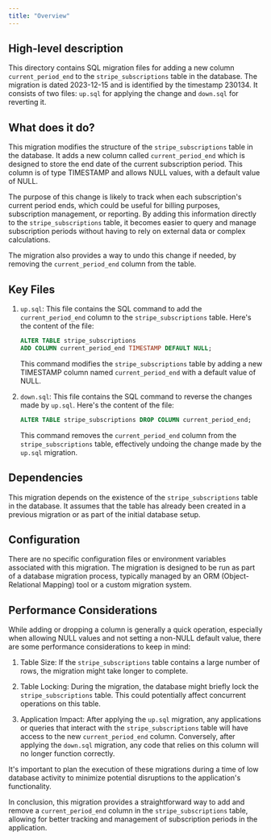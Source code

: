 ```yaml
---
title: "Overview"
---
```


## High-level description
This directory contains SQL migration files for adding a new column `current_period_end` to the `stripe_subscriptions` table in the database. The migration is dated 2023-12-15 and is identified by the timestamp 230134. It consists of two files: `up.sql` for applying the change and `down.sql` for reverting it.

## What does it do?
This migration modifies the structure of the `stripe_subscriptions` table in the database. It adds a new column called `current_period_end` which is designed to store the end date of the current subscription period. This column is of type TIMESTAMP and allows NULL values, with a default value of NULL. 

The purpose of this change is likely to track when each subscription's current period ends, which could be useful for billing purposes, subscription management, or reporting. By adding this information directly to the `stripe_subscriptions` table, it becomes easier to query and manage subscription periods without having to rely on external data or complex calculations.

The migration also provides a way to undo this change if needed, by removing the `current_period_end` column from the table.

## Key Files

1. `up.sql`: This file contains the SQL command to add the `current_period_end` column to the `stripe_subscriptions` table. Here's the content of the file:

   ```sql
   ALTER TABLE stripe_subscriptions
   ADD COLUMN current_period_end TIMESTAMP DEFAULT NULL;
   ```

   This command modifies the `stripe_subscriptions` table by adding a new TIMESTAMP column named `current_period_end` with a default value of NULL.

2. `down.sql`: This file contains the SQL command to reverse the changes made by `up.sql`. Here's the content of the file:

   ```sql
   ALTER TABLE stripe_subscriptions DROP COLUMN current_period_end;
   ```

   This command removes the `current_period_end` column from the `stripe_subscriptions` table, effectively undoing the change made by the `up.sql` migration.

## Dependencies
This migration depends on the existence of the `stripe_subscriptions` table in the database. It assumes that the table has already been created in a previous migration or as part of the initial database setup.

## Configuration
There are no specific configuration files or environment variables associated with this migration. The migration is designed to be run as part of a database migration process, typically managed by an ORM (Object-Relational Mapping) tool or a custom migration system.

## Performance Considerations
While adding or dropping a column is generally a quick operation, especially when allowing NULL values and not setting a non-NULL default value, there are some performance considerations to keep in mind:

1. Table Size: If the `stripe_subscriptions` table contains a large number of rows, the migration might take longer to complete.

2. Table Locking: During the migration, the database might briefly lock the `stripe_subscriptions` table. This could potentially affect concurrent operations on this table.

3. Application Impact: After applying the `up.sql` migration, any applications or queries that interact with the `stripe_subscriptions` table will have access to the new `current_period_end` column. Conversely, after applying the `down.sql` migration, any code that relies on this column will no longer function correctly.

It's important to plan the execution of these migrations during a time of low database activity to minimize potential disruptions to the application's functionality.

In conclusion, this migration provides a straightforward way to add and remove a `current_period_end` column in the `stripe_subscriptions` table, allowing for better tracking and management of subscription periods in the application.